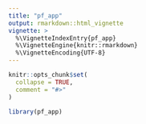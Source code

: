```yaml
---
title: "pf_app"
output: rmarkdown::html_vignette
vignette: >
  %\VignetteIndexEntry{pf_app}
  %\VignetteEngine{knitr::rmarkdown}
  %\VignetteEncoding{UTF-8}
---
```


```r
knitr::opts_chunk$set(
  collapse = TRUE,
  comment = "#>"
)
```

```r
library(pf_app)
```
